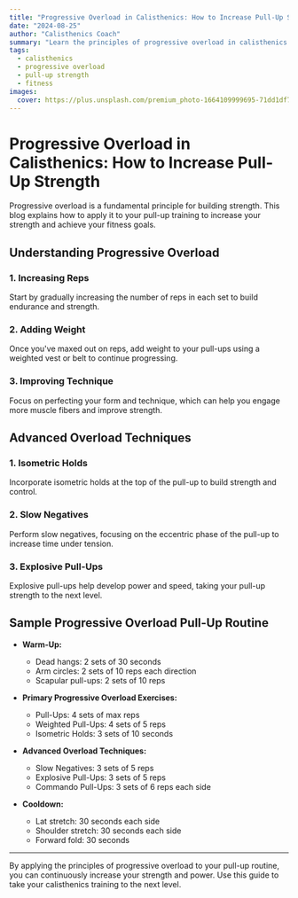```yaml
---
title: "Progressive Overload in Calisthenics: How to Increase Pull-Up Strength"
date: "2024-08-25"
author: "Calisthenics Coach"
summary: "Learn the principles of progressive overload in calisthenics and how to apply them to increase your pull-up strength and overall upper body power."
tags:
  - calisthenics
  - progressive overload
  - pull-up strength
  - fitness
images:
  cover: https://plus.unsplash.com/premium_photo-1664109999695-71dd1df7ae3f?w=800&auto=format&fit=crop&q=60&ixlib=rb-4.0.3&ixid=M3wxMjA3fDB8MHxzZWFyY2h8NXx8Y2FsaXN0aGVuaWNzfGVufDB8fDB8fHww
---
```


# Progressive Overload in Calisthenics: How to Increase Pull-Up Strength

Progressive overload is a fundamental principle for building strength. This blog explains how to apply it to your pull-up training to increase your strength and achieve your fitness goals.

## Understanding Progressive Overload

### 1. **Increasing Reps**

Start by gradually increasing the number of reps in each set to build endurance and strength.

### 2. **Adding Weight**

Once you've maxed out on reps, add weight to your pull-ups using a weighted vest or belt to continue progressing.

### 3. **Improving Technique**

Focus on perfecting your form and technique, which can help you engage more muscle fibers and improve strength.

## Advanced Overload Techniques

### 1. **Isometric Holds**

Incorporate isometric holds at the top of the pull-up to build strength and control.

### 2. **Slow Negatives**

Perform slow negatives, focusing on the eccentric phase of the pull-up to increase time under tension.

### 3. **Explosive Pull-Ups**

Explosive pull-ups help develop power and speed, taking your pull-up strength to the next level.

## Sample Progressive Overload Pull-Up Routine

- **Warm-Up:**
  - Dead hangs: 2 sets of 30 seconds
  - Arm circles: 2 sets of 10 reps each direction
  - Scapular pull-ups: 2 sets of 10 reps

- **Primary Progressive Overload Exercises:**
  - Pull-Ups: 4 sets of max reps
  - Weighted Pull-Ups: 4 sets of 5 reps
  - Isometric Holds: 3 sets of 10 seconds

- **Advanced Overload Techniques:**
  - Slow Negatives: 3 sets of 5 reps
  - Explosive Pull-Ups: 3 sets of 5 reps
  - Commando Pull-Ups: 3 sets of 6 reps each side

- **Cooldown:**
  - Lat stretch: 30 seconds each side
  - Shoulder stretch: 30 seconds each side
  - Forward fold: 30 seconds

---

By applying the principles of progressive overload to your pull-up routine, you can continuously increase your strength and power. Use this guide to take your calisthenics training to the next level.
